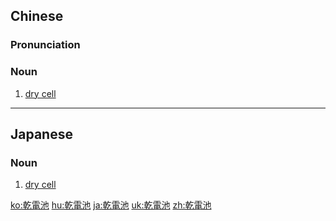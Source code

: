 {{also|干电池}}
==Chinese==
{{zh-forms|s=干电池|type=12}}
{{wikipedia|lang=zh}}

===Pronunciation===
{{zh-pron
|m=gāndiànchí
|c=gon1 din6 ci4
|mn=kan-tiān-tî
|cat=n
}}

===Noun===
{{zh-noun}}

# [[dry cell]]

----

==Japanese==
{{ja-kanjitab|かん|でん|ち|yomi=on}}

===Noun===
{{ja-noun|かんでんち}}

# [[dry cell]]

[[ko:乾電池]]
[[hu:乾電池]]
[[ja:乾電池]]
[[uk:乾電池]]
[[zh:乾電池]]